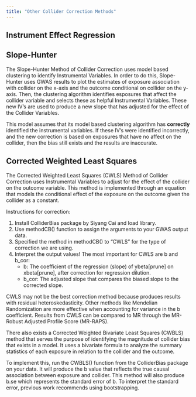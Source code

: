 ```yaml
---
title: "Other Collider Correction Methods"
---
```


## **Instrument Effect Regression**





## **Slope-Hunter**

The Slope-Hunter Method of Collider Correction uses model based clustering to identify Instrumental Variables. In order to do this, Slope-Hunter uses GWAS results to plot the estimates of exposure association with collider on the x-axis and the outcome conditional on collider on the y-axis. Then, the clustering algorithm identifies esposures that affect the collider variable and selects these as helpful Instrumental Variables. These new IV's are used to produce a new slope that has adjusted for the effect of the Collider Variables.

This model assumes that its model based clustering algorithm has **correctly** identified the instrumental variables. If these IV's were identified incorrectly, and the new correction is based on exposures that have no affect on the collider, then the bias still exists and the results are inaccurate.


## **Corrected Weighted Least Squares**

The Corrected Weighted Least Squares (CWLS) Method of Collider Correction uses Instrumental Variables to adjust for the effect of the collider on the outcome variable. This method is implemented through an equation that models the conditional effect of the exposure on the outcome given the collider as a constant. 

Instructions for correction:

1. Install ColliderBias package by Siyang Cai and load library.
2. Use methodCB() function to assign the arguments to your GWAS output data.
3. Specified the method in methodCB() to "CWLS" for the type of correction we are using. 
4. Interpret the output values! The most important for CWLS are b and b_cor:
    - b: The coefficient of the regression (slope) of ybeta[prune] on xbeta[prune], after correction for regression dilution.
    - b_cor: The adjusted slope that compares the biased slope to the corrected slope.

CWLS may not be the best correction method because produces results with residual heteroskedasticity. Other methods like Mendelian Randomization are more effective when accounting for variance in the b coefficient. Results from CWLS can be compared to MR through the MR-Robust Adjusted Profile Score (MR-RAPS). 

There also exists a Corrected Weighted Bivariate Least Squares (CWBLS) method that serves the purpose of identifying the magnitude of collider bias that exists in a model. It uses a bivariate formula to analyze the summary statistics of each exposure in relation to the collider and the outcome. 

To implement this, run the CWBLS() function from the ColliderBias package on your data. It will produce the b value that reflects the true causal association between exposure and collider. This method will also produce b.se which represents the standard error of b. To interpret the standard error, previous work recommends using bootstrapping. 




